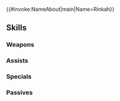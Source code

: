 {{#invoke:NameAbout|main|Name=Rinkah}}{{HeroPage Tabs}}
{{Hero Infobox
|Name=Rinkah
|Title=Scion of Flame
|WeaponType=Green Axe
|Origin=Fire Emblem Fates
|Gender=Female
|MoveType=Infantry
|actorJP=石川由依
|actorEN=Sara Cravens
|artist=草木原俊行
|additionDate=April 7, 2020
|releaseDate=April 8, 2020
|randomStartTime=2020-05-08T07:00:00Z
|poolDate=April 30, 2020
|poolRarities=5
|TagID=リンカ
|InternalID=504
|Properties=specRate_202302
|cv1=11
|cv2=400200
|description=Daughter of the Flame Tribe chieftain. Her aloof disposition belies the wildness in her heart. Appears in Fire Emblem Fates.
}}
{{Stats Page
|Lv1HP=18|Lv1ATK=8|Lv1SPD=9|Lv1DEF=11|Lv1RES=5
|GRHP=50|GRATK=60|GRSPD=70|GRDEF=70|GRRES=30
}}
==Skills==
===Weapons===
{{Weapons Table
|weapon1=Iron Axe
|weapon1Default=1
|weapon1Unlock=1
|weapon2=Steel Axe
|weapon2Default=2
|weapon2Unlock=2
|weapon3=Silver Axe
|weapon3Default=4
|weapon3Unlock=3
|weapon4=Rinkah's Club
|weapon4Default=5
|weapon4Unlock=5
}}
===Assists===
{{Assists Table
}}
===Specials===
{{Specials Table
|special1=Glowing Ember
|special1Default=4
|special1Unlock=3
|special2=Bonfire
|special2Default=
|special2Unlock=4
}}
===Passives===
{{Passives Table
|passiveA1=Distant Foil
|passiveA1Unlock=5
|passiveB1=Wrath 1
|passiveB2=Wrath 2
|passiveB3=Wrath 3
|passiveB1Unlock=1
|passiveB2Unlock=2
|passiveB3Unlock=4
|passiveC1=Even Def Wave 1
|passiveC2=Even Def Wave 2
|passiveC3=Even Def Wave 3
|passiveC1Unlock=3
|passiveC2Unlock=4
|passiveC3Unlock=5
}}
{{Heroes Navbox}}